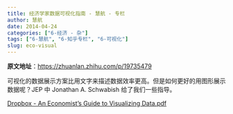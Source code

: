 ```yaml
---
title: 经济学家数据可视化指南 - 慧航 - 专栏
author: 慧航
date: 2014-04-24
categories: ["6-经济 - 杂"]
tags: ["6-慧航", "6-知乎专栏", "6-可视化"]
slug: eco-visual
---
```


**原文地址**：<https://zhuanlan.zhihu.com/p/19735479>

可视化的数据展示方案比用文字来描述数据效率更高。但是如何更好的用图形展示数据呢？JEP 中 Jonathan A. Schwabish 给了我们一些指导。

[Dropbox - An Economist’s Guide to Visualizing Data.pdf](https://www.dropbox.com/s/pveihb6qndp6b52/An%20Economist%E2%80%99s%20Guide%20to%20Visualizing%20Data.pdf)